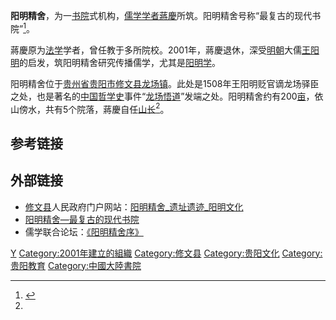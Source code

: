 '''阳明精舍'''，为一[[书院|书院]]式机构，[[儒学|儒学]][[学者|学者]][[蔣慶|蔣慶]]所筑。阳明精舍号称“最复古的现代书院”<ref name="阳明精舍">{{cite web|url=http://www.gs.chinanews.com.cn/news/2005-11-25/1/32636.html|title=阳明精舍—最复古的现代书院|format=html|publisher=中国《新闻周刊》|date=2005年11月25日|accessdate=2010年8月22日|language=zh|deadurl=yes|archiveurl=https://web.archive.org/web/20080425190543/http://www.gs.chinanews.com.cn/news/2005-11-25/1/32636.html|archivedate=2008年4月25日}}</ref>。

蔣慶原为[[法学|法学]]学者，曾任教于多所院校。2001年，蔣慶退休，深受[[明朝|明朝]]大儒[[王阳明|王阳明]]的启发，筑阳明精舍研究传播儒学，尤其是[[阳明学|阳明学]]。

阳明精舍位于[[贵州省|贵州省]][[贵阳市|贵阳市]][[修文县|修文县]][[龙场镇|龙场镇]]。此处是1508年王阳明贬官谪龙场驿臣之处，也是著名的[[中国哲学史|中国哲学史]]事件“[[龙场悟道|龙场悟道]]”发端之处。阳明精舍约有200[[亩|亩]]，依山傍水，共有5个院落，蔣慶自任[[山长|山长]]<ref name="阳明精舍"/>。

==参考链接==
{{reflist}}

==外部链接==
* [[修文县|修文县]]人民政府门户网站：[http://www.xiuwen.gov.cn/ReadNews.asp?NewsID=421 阳明精舍_遗址遗迹_阳明文化] {{Wayback|url=http://www.xiuwen.gov.cn/ReadNews.asp?NewsID=421 |date=20160304121427 }}
* [https://web.archive.org/web/20080425190543/http://www.gs.chinanews.com.cn/news/2005-11-25/1/32636.html 阳明精舍—最复古的现代书院]
* 儒学联合论坛：[https://web.archive.org/web/20101203082331/http://www.confucius2000.com/admin/list.asp?id=1517 《阳明精舍序》]

{{王阳明}}
[[Category:中國陽明學|Y]]
[[Category:2001年建立的組織|Category:2001年建立的組織]]
[[Category:修文县|Category:修文县]]
[[Category:贵阳文化|Category:贵阳文化]]
[[Category:贵阳教育|Category:贵阳教育]]
[[Category:中國大陸書院|Category:中國大陸書院]]